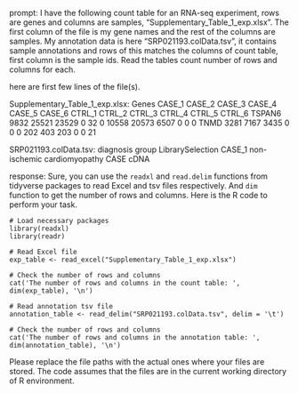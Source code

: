 prompt:
I have the following count table for an RNA-seq experiment, rows are genes and columns are samples, "Supplementary_Table_1_exp.xlsx". The first column of the file is my gene names and the rest of the columns are samples. My annotation data is here  "SRP021193.colData.tsv", it contains sample annotations and rows of this matches the columns of count table, first column is the sample ids. Read the tables count number of rows and columns for each.

here are first few lines of the file(s).

Supplementary_Table_1_exp.xlsx:
Genes	CASE_1	CASE_2	CASE_3	CASE_4	CASE_5	CASE_6	CTRL_1	CTRL_2	CTRL_3	CTRL_4	CTRL_5	CTRL_6
TSPAN6	9832	25521	23529	0	32	0	10558	20573	6507	0	0	 0
TNMD	3281	 7167	 3435	0	 0	0	  202	  403	 203	0	0	21


SRP021193.colData.tsv:
	diagnosis	group	LibrarySelection
CASE_1	non-ischemic cardiomyopathy	CASE	cDNA


response:
Sure, you can use the `readxl` and `read.delim` functions from tidyverse packages to read Excel and tsv files respectively. And `dim` function to get the number of rows and columns. Here is the R code to perform your task.

```
# Load necessary packages
library(readxl)
library(readr)

# Read Excel file
exp_table <- read_excel("Supplementary_Table_1_exp.xlsx")

# Check the number of rows and columns
cat('The number of rows and columns in the count table: ', dim(exp_table), '\n')

# Read annotation tsv file
annotation_table <- read_delim("SRP021193.colData.tsv", delim = '\t')

# Check the number of rows and columns
cat('The number of rows and columns in the annotation table: ', dim(annotation_table), '\n')
```

Please replace the file paths with the actual ones where your files are stored. The code assumes that the files are in the current working directory of R environment.
